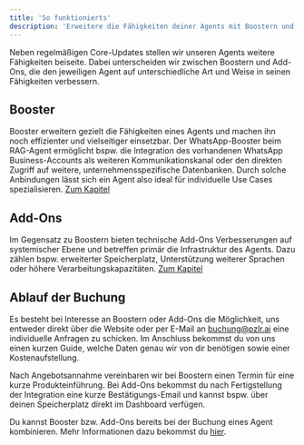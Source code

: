 ```yaml
---
title: 'So funktionierts'
description: 'Erweitere die Fähigkeiten deiner Agents mit Boostern und Add-Ons.'
---
```


Neben regelmäßigen Core-Updates stellen wir unseren Agents weitere Fähigkeiten beiseite. Dabei unterscheiden wir zwischen Boostern und Add-Ons, die den jeweiligen Agent auf unterschiedliche Art und Weise in seinen Fähigkeiten verbessern.

## Booster

Booster erweitern gezielt die Fähigkeiten eines Agents und machen ihn noch effizienter und vielseitiger einsetzbar. Der WhatsApp-Booster beim RAG-Agent ermöglicht bspw. die Integration des vorhandenen WhatsApp Business-Accounts als weiteren Kommunikationskanal oder den direkten Zugriff auf weitere, unternehmensspezifische Datenbanken. Durch solche Anbindungen lässt sich ein Agent also ideal für individuelle Use Cases spezialisieren.
<a href="https://docs.pzlr.ai/upgrades/booster">Zum Kapitel</a>

## Add-Ons

Im Gegensatz zu Boostern bieten technische Add-Ons Verbesserungen auf systemischer Ebene und betreffen primär die Infrastruktur des Agents. Dazu zählen bspw. erweiterter Speicherplatz, Unterstützung weiterer Sprachen oder höhere Verarbeitungskapazitäten.
<a href="https://docs.pzlr.ai/upgrades/addons">Zum Kapitel</a>

## Ablauf der Buchung

Es besteht bei Interesse an Boostern oder Add-Ons die Möglichkeit, uns entweder direkt über die Website oder per E-Mail an <a href="mailto:buchung@pzlr.ai">buchung@pzlr.ai</a> eine individuelle Anfragen zu schicken. Im Anschluss bekommst du von uns einen kurzen Guide, welche Daten genau wir von dir benötigen sowie einer Kostenaufstellung. 

Nach Angebotsannahme vereinbaren wir bei Boostern einen Termin für eine kurze Produkteinführung. Bei Add-Ons bekommst du nach Fertigstellung der Integration eine kurze Bestätigungs-Email und kannst bspw. über deinen Speicherplatz direkt im Dashboard verfügen.

<Tip>Du kannst Booster bzw. Add-Ons bereits bei der Buchung eines Agent kombinieren. Mehr Informationen dazu bekommst du [hier](https://docs.pzlr.ai/ersteschritte/agentbuchen).</Tip>